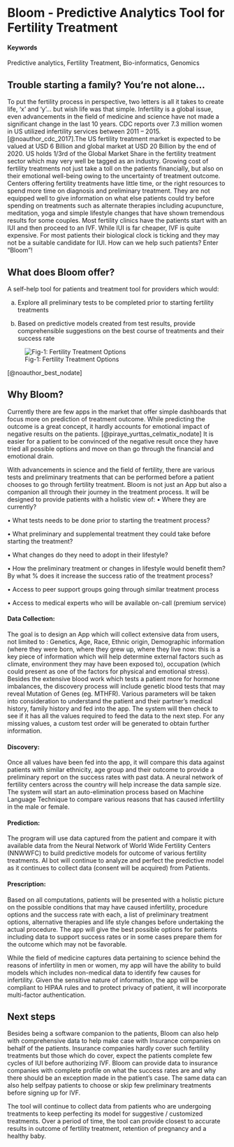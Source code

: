 # Bloom - Predictive Analytics Tool for Fertility Treatment {#Bloom}

#### Keywords {-}

Predictive analytics, Fertility Treatment, Bio-informatics, Genomics

## Trouble starting a family? You're not alone...

To put the fertility process in perspective, two letters is all it takes to create life, ‘x’ and ‘y’... but wish life was that simple. Infertility is a global issue, even advancements in the field of medicine and science have not made a significant change in the last 10 years. CDC reports over 7.3 million women in US utilized infertility services between 2011 – 2015. [@noauthor_cdc_2017].The US fertility treatment market is expected to be valued at USD 6 Billion and global market at USD 20 Billion by the end of 2020. US holds 1/3rd of the Global Market Share in the fertility treatment sector which may very well be tagged as an industry. Growing cost of fertility treatments not just take a toll on the patients financially, but also on their emotional well-being owing to the uncertainty of treatment outcome. Centers offering fertility treatments have little time, or the right resources to spend more time on diagnosis and preliminary treatment. They are not equipped well to give information on what else patients could try before spending on treatments such as alternate therapies including acupuncture, meditation, yoga and simple lifestyle changes that have shown tremendous results for some couples. Most fertility clinics have the patients start with an IUI and then proceed to an IVF. While IUI is far cheaper, IVF is quite expensive. For most patients their biological clock is ticking and they may not be a suitable candidate for IUI. How can we help such patients? Enter "Bloom"!

## What does Bloom offer?

A self-help tool for patients and treatment tool for providers which would:

a.	Explore all preliminary tests to be completed prior to starting fertility treatments

b.	Based on predictive models created from test results, provide comprehensible suggestions on the best course of treatments and their success rate

![Fig-1: Fertility Treatment Options](/img/Treatment-options.PNG)

[@noauthor_best_nodate]

## Why Bloom?

Currently there are few apps in  the market that offer simple dashboards that focus more on prediction of treatment outcome. While predicting the outcome is a great concept, it hardly accounts for  emotional impact of negative results on the patients. [@piraye_yurttas_celmatix_nodate] It is easier for a patient to be convinced of the negative result once they have tried all possible options and move on than go through the financial and emotional drain. 

With advancements in science and the field of fertility, there are various tests and preliminary treatments that can be performed before a patient chooses to go through fertility treatment. Bloom is not just an App but also a companion all through their journey in the treatment process. It will be designed to provide patients with a holistic view of:
•	Where they are currently?

•	What tests needs to be done prior to starting the treatment process?

•	What preliminary and supplemental treatment they could take before starting the treatment? 

•	What changes do they need to adopt in their lifestyle?

•	How the preliminary treatment or changes in lifestyle would benefit them? By what % does it increase the success ratio of the treatment process?

•	Access to peer support groups going through similar treatment process

•	Access to medical experts who will be available on-call (premium service) 

#### Data Collection:
The goal is to design an App which will collect extensive data from users, not limited to : Genetics, Age, Race, Ethnic origin, Demographic information (where they were born, where they grew up, where they live now: this is a key piece of information which will help determine external factors such as climate, environment they may have been exposed to), occupation (which could present as one of the factors for physical and emotional stress). Besides the extensive blood work which tests a patient more for hormone imbalances, the discovery process will include genetic blood tests that may reveal Mutation of Genes (eg. MTHFR). Various parameters will be taken into consideration to understand the patient and their partner’s medical history, family history and fed into the app. The system will then check to see if it has all the values required to feed the data to the next step. For any missing values, a custom test order will be generated to obtain further information. 

#### Discovery:
Once all values have been fed into the app, it will compare this data against patients with similar ethnicity, age group and their outcome to provide a preliminary report on the success rates with past data. A neural network of fertility centers across the country will help increase the data sample size. The system will start an auto-elimination process based on Machine Language Technique to compare various reasons that has caused infertility in the male or female.

#### Prediction:
The program will use data captured from the patient and compare it with available data from the Neural Network of World Wide Fertility Centers (NNWWFC) to build predictive models for outcome of various fertility treatments. AI bot will continue to analyze and perfect the predictive model as it continues to collect data (consent will be acquired) from Patients. 

#### Prescription:
Based on all computations, patients will be presented with a holistic picture on the possible conditions that may have caused infertility, procedure options and the success rate with each, a list of preliminary treatment options, alternative therapies and life style changes before undertaking the actual procedure. The app will give the best possible options for patients including data to support success rates or in some cases prepare them for the outcome which may not be favorable. 

While the field of medicine captures data pertaining to science behind the reasons of infertility in men or women, my app will have the ability to build models which includes non-medical data to identify few causes for infertility. Given the sensitive nature of information, the app will be compliant to HIPAA rules and to protect privacy of patient, it will incorporate multi-factor authentication.  

## Next steps

Besides being a software companion to the patients, Bloom can also help with comprehensive data to help make case with Insurance companies on behalf of the patients. Insurance companies hardly cover such fertility treatments but those which do cover, expect the patients complete few cycles of IUI before authorizing IVF. Bloom can provide data to insurance companies with complete profile on what the success rates are and why there should be an exception made in the patient’s case. The same data can also help selfpay patients to choose or skip few preliminary treatments before signing up for IVF.

The tool will  continue to collect data from patients who are undergoing treatments to keep perfecting its model for suggestive / customized treatments. Over a period of time, the tool can provide closest to accurate results in outcome of fertility treatment, retention of pregnancy and a healthy baby. 
